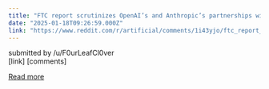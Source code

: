 ```yaml
---
title: "FTC report scrutinizes OpenAI’s and Anthropic’s partnerships with cloud giants"
date: "2025-01-18T09:26:59.000Z"
link: "https://www.reddit.com/r/artificial/comments/1i43yjo/ftc_report_scrutinizes_openais_and_anthropics/"
---
```


submitted by    /u/F0urLeafCl0ver  
 [link]   [comments]

[Read more](https://www.reddit.com/r/artificial/comments/1i43yjo/ftc_report_scrutinizes_openais_and_anthropics/)
